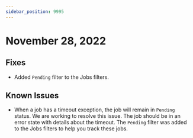 ```yaml
---
sidebar_position: 9995
---
```


# November 28, 2022

## Fixes

- Added `Pending` filter to the Jobs filters.

## Known Issues

- When a job has a timeout exception, the job will remain in `Pending` status. We are working to resolve this issue. The job should be in an error state with details about the timeout. The `Pending` filter was added to the Jobs filters to help you track these jobs.
